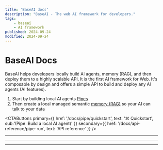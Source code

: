 ```yaml
---
title: 'BaseAI docs'
description: "BaseAI - The web AI framework for developers."
tags:
    - baseai
    - AI framework
published: 2024-09-24
modified: 2024-09-24
---
```


<a href="https://baseai.dev/docs" className="hidden lg:flex h-full w-full items-center justify-center mb-4">
    <BaseAILogo className="w-full" />
</a>

<h1 className="flex flex lg:hidden">BaseAI Docs</h1>

BaseAI helps developers locally build AI agents, memory (RAG), and then deploy them to a highly scalable API. It is the first AI framework for Web. It's composable by design and offers a simple API to build and deploy any AI agents (AI features).

1. Start by building local AI agents [Pipes](/docs/pipe/quickstart)
2. Then create a local managed semantic [memory (RAG)](/docs/memory/quickstart) so your AI can talk to your data

<CTAButtons
    primary={{ href: '/docs/pipe/quickstart', text: '⌘ Quickstart', sub:'(Pipe: Build a local AI agent)' }}
    secondary={{ href: '/docs/api-reference/pipe-run', text: 'API reference' }}
/>

---

<ProductsTable />

---

<Guides />

---
